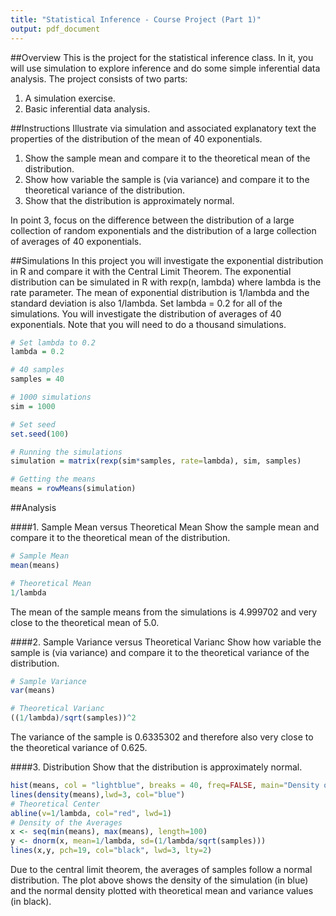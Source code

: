 ```yaml
---
title: "Statistical Inference - Course Project (Part 1)"
output: pdf_document
---
```


##Overview
This is the project for the statistical inference class. In it, you will use simulation to explore inference and do some simple inferential data analysis. The project consists of two parts:

1. A simulation exercise.
2. Basic inferential data analysis.

##Instructions
Illustrate via simulation and associated explanatory text the properties of the distribution of the mean of 40 exponentials.

  1. Show the sample mean and compare it to the theoretical mean of the distribution.
  2. Show how variable the sample is (via variance) and compare it to the theoretical variance of the distribution.
  3. Show that the distribution is approximately normal. 

In point 3, focus on the difference between the distribution of a large collection of random exponentials and the distribution of a large collection of averages of 40 exponentials. 

##Simulations
In this project you will investigate the exponential distribution in R and compare it with the Central Limit Theorem. The exponential distribution can be simulated in R with rexp(n, lambda) where lambda is the rate parameter. The mean of exponential distribution is 1/lambda and the standard deviation is also 1/lambda. Set lambda = 0.2 for all of the simulations. You will investigate the distribution of averages of 40 exponentials. Note that you will need to do a thousand simulations.

```r
# Set lambda to 0.2
lambda = 0.2

# 40 samples
samples = 40

# 1000 simulations
sim = 1000

# Set seed
set.seed(100)

# Running the simulations
simulation = matrix(rexp(sim*samples, rate=lambda), sim, samples)

# Getting the means
means = rowMeans(simulation)
```

##Analysis

####1. Sample Mean versus Theoretical Mean
Show the sample mean and compare it to the theoretical mean of the distribution.
```r
# Sample Mean
mean(means)

# Theoretical Mean
1/lambda
```

The mean of the sample means from the simulations is 4.999702 and very close to the theoretical mean of 5.0.


####2. Sample Variance versus Theoretical Varianc
Show how variable the sample is (via variance) and compare it to the theoretical variance of the distribution.
```r
# Sample Variance
var(means)

# Theoretical Varianc
((1/lambda)/sqrt(samples))^2
```

The variance of the sample is 0.6335302 and therefore also very close to the theoretical variance of 0.625.

####3. Distribution
Show that the distribution is approximately normal.

```r
hist(means, col = "lightblue", breaks = 40, freq=FALSE, main="Density of an Exponential Distribution",xlab="Mean of 40 Selections")
lines(density(means),lwd=3, col="blue")
# Theoretical Center
abline(v=1/lambda, col="red", lwd=1)
# Density of the Averages
x <- seq(min(means), max(means), length=100)
y <- dnorm(x, mean=1/lambda, sd=(1/lambda/sqrt(samples)))
lines(x,y, pch=19, col="black", lwd=3, lty=2)
```
Due to the central limit theorem, the averages of samples follow a normal distribution. The plot above shows the density of the simulation (in blue) and the normal density plotted with theoretical mean and variance values (in black).

